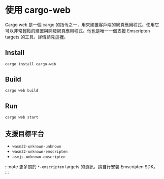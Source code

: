 # 使用 cargo-web

Cargo web 是一個 cargo 的指令之一，用來建置客戶端的網頁應用程式。使用它可以非常輕鬆的建置與開發網頁應用程式。他也是唯一一個支援 Emscripten targets 的工具。詳情請見[這裡](https://github.com/koute/cargo-web)。

## Install

```bash
cargo install cargo-web
```

## Build

```bash
cargo web build
```

## Run

```bash
cargo web start
```

## 支援目標平台

-   `wasm32-unknown-unknown`
-   `wasm32-unknown-emscripten`
-   `asmjs-unknown-emscripten`

:::note
更多關於 `*-emscripten` targets 的資訊，請自行安裝 Emscripten SDK。
:::
